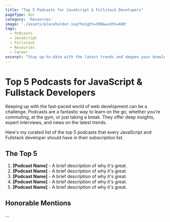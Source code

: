 ```yaml
---
title: "Top 5 Podcasts for JavaScript & Fullstack Developers"
pageType: doc
category: 'Resources'
image: './assets/placeholder.svg?height=300&width=600'
tags:
  - Podcasts
  - JavaScript
  - Fullstack
  - Resources
  - Career
excerpt: "Stay up-to-date with the latest trends and deepen your knowledge. Here are the top 5 podcasts every JavaScript and Fullstack developer should be listening to, plus some honorable mentions."
---
```


# Top 5 Podcasts for JavaScript & Fullstack Developers

Keeping up with the fast-paced world of web development can be a challenge. Podcasts are a fantastic way to learn on the go, whether you're commuting, at the gym, or just taking a break. They offer deep insights, expert interviews, and news on the latest trends.

Here's my curated list of the top 5 podcasts that every JavaScript and Fullstack developer should have in their subscription list.

## The Top 5

1.  **[Podcast Name]** - A brief description of why it's great.
2.  **[Podcast Name]** - A brief description of why it's great.
3.  **[Podcast Name]** - A brief description of why it's great.
4.  **[Podcast Name]** - A brief description of why it's great.
5.  **[Podcast Name]** - A brief description of why it's great.

## Honorable Mentions

...